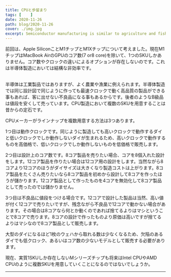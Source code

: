 ```yaml
---
title: CPUと歩留まり
tags: [    ]
date: 2020-11-26
path: blog/2020-11-26
cover: ./img.jpg
excerpt: Semiconductor manufacturing is similar to agriculture and fisheries.
---
```


<Link to="/blog/2020-11-25">前回</Link>は、Apple SiliconことM1チップとM1Xチップについて考えました。現在M1チップはMacBook AirのGPUのコア数(7 or8 core)を除いて、1つのSKUしかありません。コア数やクロックの違いによるオプションが存在しないのです。これは半導体製造においては結構な非効率です。

<br/>
<br/>

半導体は工業製品ではありますが、よく農業や漁業に例えられます。半導体製造では同じ設計図で同じように作っても最速クロックで動く高品質の製品ができる事もあれば、客に出せない不良品になる事もあるからです。後者のようなB級品は値段を安くして売っています。CPU製造において複数のSKUを用意することは昔からの定石です。

CPUメーカーがラインナップを複数用意する方法は3つあります。

1つ目は動作クロックです。同じように製造しても高いクロックで動作するダイと低いクロックでしか動作しないダイが生まれるため、高いクロックで動作するものを高価格で、低いクロックでしか動作しないものを低価格で販売します。

2つ目は設計上のコア数です。8コア製品を売りたい場合、コアを8個入れた設計をします。12コア製品を作りたい場合は12コア用の設計をします。当然ながら8コアより12コアのほうがダイサイズは大きくなり製造コストは上がります。8コア製品をたくさん売りたいなら8コア製品を初めから設計して8コアを作ったほうが儲かります。12コア製品として作ったものを4コアを無効化して8コア製品として売ったのでは儲かりません。

3つ目は不良品に値段をつける場合です。12コアで設計した製品は当然、高い値が付く12コアで売りたいですが、残念ながら不良品で12コアで動かない場合があります。その場合は8コアなら何とか動くのであれば捨てるよりはマシということで8コアで売ります。8コアの設計で作ったものより原価は高いですが捨てるよりはマシなので8コア製品として販売します。

大型のダイになるほど1枚のウェハから取れる数は少なくなるため、欠陥のあるダイでも低クロック、あるいはコア数の少ないモデルとして販売する必要があります。

現在、実質1SKUしか存在しないMシリーズチップも将来はIntel CPUやAMD CPUのように複数SKUを用意していくことになるのではないでしょうか。

---